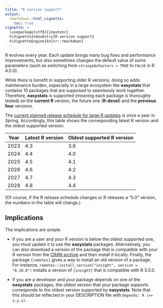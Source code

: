 ```yaml
---
title: "R version support"
output: 
  rmarkdown::html_vignette:
    toc: true
vignette: >
  \usepackage[utf8]{inputenc}
  %\VignetteIndexEntry{R version support}
  %\VignetteEngine{knitr::rmarkdown}
---
```


R evolves every year. Each update brings many bug fixes and performance 
improvements, but also sometimes changes the default value of some parameters
(such as switching from `stringsAsFactors = TRUE` to `FALSE` in R 4.0.0).

While there is benefit in supporting older R versions, doing so adds 
maintenance burden, especially in a large ecosystem like **easystats** that
contains 10 packages that are supposed to seamlessly work together. Therefore,
**easystats** is supported (meaning each package is thoroughly tested) on the
**current R** version, the future one (**R-devel**) and the **previous four**
versions.

The [current planned release schedule for large R updates](https://developer.r-project.org/) is once a year in Spring. Accordingly, this table shows the 
corresponding latest R version and the oldest supported version:

| Year | Latest R version | Oldest supported R version |
|------|------------------|----------------------------|
| 2023 | 4.3              | 3.6                        |
| 2024 | 4.4              | 4.0                        |
| 2025 | 4.5              | 4.1                        |
| 2026 | 4.6              | 4.2                        |
| 2027 | 4.7              | 4.3                        |
| 2028 | 4.8              | 4.4                        |

(Of course, if the R release schedule changes or R releases a "5.0" version, the
numbers in the table will change.)

## Implications

The implications are simple:

* If you are a user and your R version is below the oldest supported one, you
  must update it to use the **easystats** packages. Alternatively, you can
  also download a version of the package that is compatible with your R version
  from the [CRAN archive](https://cran.r-project.org/src/contrib/Archive/) and
  then install it locally. Finally, the package `{remotes}` gives a way to install
  an old version of a package. For instance, 
  `remotes::install_version("insight", version = "0.10.0")` installs a version
  of `{insight}` that is compatible with R 3.5.0.

* If you are a developer and your package depends on one of the **easystats**
  packages, the oldest version that your package supports corresponds to the 
  oldest version supported by **easystats**. Note that this should be reflected
  in your DESCRIPTION file with `Depends: R (>= x.y.z)`.
